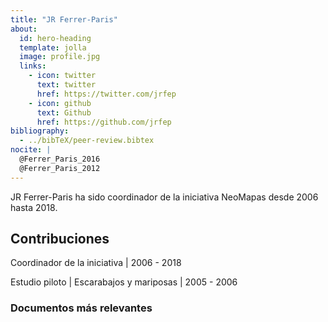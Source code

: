 ```yaml
---
title: "JR Ferrer-Paris"
about:
  id: hero-heading
  template: jolla
  image: profile.jpg
  links:
    - icon: twitter
      text: twitter
      href: https://twitter.com/jrfep
    - icon: github
      text: Github
      href: https://github.com/jrfep
bibliography: 
  - ../bibTeX/peer-review.bibtex
nocite: |
  @Ferrer_Paris_2016
  @Ferrer_Paris_2012
---
```


:::{#hero-heading}

JR Ferrer-Paris ha sido coordinador de la iniciativa NeoMapas desde 2006 hasta 2018.

## Contribuciones

Coordinador de la iniciativa | 2006 - 2018

Estudio piloto | Escarabajos y mariposas | 2005 - 2006

:::

### Documentos más relevantes

::: {#refs}
:::